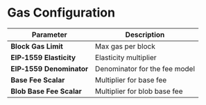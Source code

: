 # Gas Configuration

| Parameter | Description |
| --------- | ----------- |
| **Block Gas Limit** | Max gas per block |
| **EIP‑1559 Elasticity** | Elasticity multiplier |
| **EIP‑1559 Denominator** | Denominator for the fee model |
| **Base Fee Scalar** | Multiplier for base fee |
| **Blob Base Fee Scalar** | Multiplier for blob base fee |